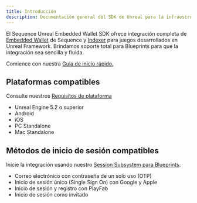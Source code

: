 ```yaml
---
title: Introducción
description: Documentación general del SDK de Unreal para la infraestructura Sequence orientada a juegos web3.
---
```


El Sequence Unreal Embedded Wallet SDK ofrece integración completa de [Embedded Wallet](/solutions/wallets/embedded-wallet/overview) de Sequence y [Indexer](/api-references/indexer/overview) para juegos desarrollados en Unreal Framework. Brindamos soporte total para Blueprints para que la integración sea sencilla y fluida.

Comience con nuestra [Guía de inicio rápido.](/sdk/unreal/quickstart)

## Plataformas compatibles
Consulte nuestros [Requisitos de plataforma](/sdk/unreal/platforms)
- Unreal Engine 5.2 o superior
- Android
- iOS
- PC Standalone
- Mac Standalone

## Métodos de inicio de sesión compatibles
Inicie la integración usando nuestro [Session Subsystem para Blueprints](/sdk/unreal/authentication).
- Correo electrónico con contraseña de un solo uso (OTP)
- Inicio de sesión único (Single Sign On) con Google y Apple
- Inicio de sesión y registro con PlayFab
- Inicio de sesión como invitado